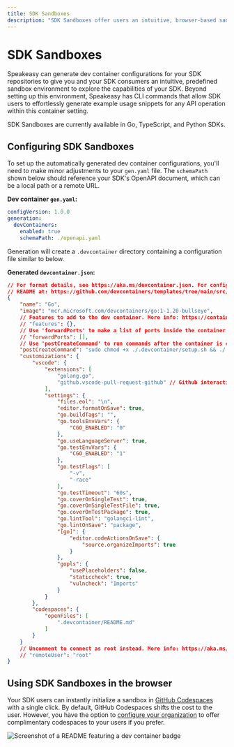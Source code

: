 ```yaml
---
title: SDK Sandboxes
description: "SDK Sandboxes offer users an intuitive, browser-based sandbox environment to explore the capabilities of your SDK."
---
```




# SDK Sandboxes

Speakeasy can generate dev container configurations for your SDK repositories to give you and your SDK consumers an intuitive, predefined sandbox environment to explore the capabilities of your SDK. Beyond setting up this environment, Speakeasy has CLI commands that allow SDK users to effortlessly generate example usage snippets for any API operation within this container setting.

<Callout title="Tip" >SDK Sandboxes are currently available in Go, TypeScript, and Python SDKs.</Callout>

## Configuring SDK Sandboxes

To set up the automatically generated dev container configurations, you'll need to make minor adjustments to your `gen.yaml` file. The `schemaPath` shown below should reference your SDK's OpenAPI document, which can be a local path or a remote URL.

**Dev container `gen.yaml`:**

```yaml
configVersion: 1.0.0
generation:
  devContainers:
    enabled: true
    schemaPath: ./openapi.yaml
```

Generation will create a `.devcontainer` directory containing a configuration file similar to below.

**Generated `devcontainer.json`:**

```json
// For format details, see https://aka.ms/devcontainer.json. For config options, see the
// README at: https://github.com/devcontainers/templates/tree/main/src/go
{
    "name": "Go",
    "image": "mcr.microsoft.com/devcontainers/go:1-1.20-bullseye",
    // Features to add to the dev container. More info: https://containers.dev/features.
    // "features": {},
    // Use 'forwardPorts' to make a list of ports inside the container available locally.
    // "forwardPorts": [],
    // Use 'postCreateCommand' to run commands after the container is created.
    "postCreateCommand": "sudo chmod +x ./.devcontainer/setup.sh && ./.devcontainer/setup.sh",
    "customizations": {
        "vscode": {
            "extensions": [
                "golang.go",
                "github.vscode-pull-request-github" // Github interaction
            ],
            "settings": {
                "files.eol": "\n",
                "editor.formatOnSave": true,
                "go.buildTags": "",
                "go.toolsEnvVars": {
                    "CGO_ENABLED": "0"
                },
                "go.useLanguageServer": true,
                "go.testEnvVars": {
                    "CGO_ENABLED": "1"
                },
                "go.testFlags": [
                    "-v",
                    "-race"
                ],
                "go.testTimeout": "60s",
                "go.coverOnSingleTest": true,
                "go.coverOnSingleTestFile": true,
                "go.coverOnTestPackage": true,
                "go.lintTool": "golangci-lint",
                "go.lintOnSave": "package",
                "[go]": {
                    "editor.codeActionsOnSave": {
                        "source.organizeImports": true
                    }
                },
                "gopls": {
                    "usePlaceholders": false,
                    "staticcheck": true,
                    "vulncheck": "Imports"
                }
            }
        },
        "codespaces": {
            "openFiles": [
                ".devcontainer/README.md"
            ]
        }
    }
    // Uncomment to connect as root instead. More info: https://aka.ms/dev-containers-non-root.
    // "remoteUser": "root"
}
```

## Using SDK Sandboxes in the browser

Your SDK users can instantly initialize a sandbox in [GitHub Codespaces](https://docs.github.com/en/codespaces/overview) with a single click. By default, GitHub Codespaces shifts the cost to the user. However, you have the option to [configure your organization](https://docs.github.com/en/codespaces/managing-codespaces-for-your-organization/enabling-or-disabling-github-codespaces-for-your-organization) to offer complimentary codespaces to your users if you prefer.

![Screenshot of a README featuring a dev container badge](../assets/dev-container.png)
